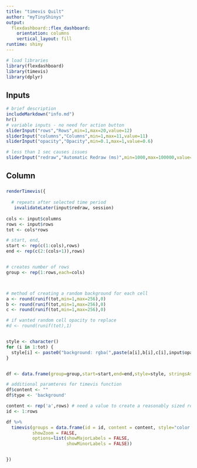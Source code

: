 ```yaml
---
title: "timevis Quilt"
author: "myTinyShinys"
output: 
  flexdashboard::flex_dashboard:
    orientation: columns
    vertical_layout: fill
runtime: shiny    
---
```


```r
# load libraries
library(flexdashboard)
library(timevis)
library(dplyr)
```

Inputs {.sidebar data-width=250}
-------------------------------------

``` r
# brief description
includeMarkdown("info.md")
hr()
# variable inputs - no need for action button
sliderInput("rows","Rows",min=1,max=20,value=12)
sliderInput("columns","Columns",min=1,max=11,value=11)
sliderInput("opacity","Opacity",min=0.1,max=1,value=0.6)

# less than 1 sec causes issues
sliderInput("redraw","Automatic Redraw (ms)",min=1000,max=100000,value=3000)


```


Column {data-width=650}
-----------------------------------------------------------------------

### {-}

```r

renderTimevis({
  
  # repeats after selected time period
   invalidateLater(input$redraw, session)
  
cols <- input$columns
rows <- input$rows
tot <- cols*rows

# start, end,
start <- rep(c(1:cols),rows)
end <- rep(c(2:(cols+1)),rows)


# creates number of rows
group <- rep(1:rows,each=cols)



# method of creating a random background for each cell
a <- round(runif(tot,min=1,max=256),0) 
b <- round(runif(tot,min=1,max=256),0)
c <- round(runif(tot,min=1,max=256),0)

# if wanted random cell opacity to replace 
#d <- round(runif(tot),1) 


style <- character()
for (i in 1:tot) {
  style[i] <- paste0("background: rgba(",paste(a[i],b[i],c[i],input$opacity,sep=","),");")
}


df <- data.frame(group=group,start=start,end=end,style=style, stringsAsFactors=FALSE)

# additional paramteres for timevis function
df$content <- ""
df$type <- 'background'

content <- rep('a',rows) # need a value to create a reasonably sized row
id <- 1:rows

df %>% 
  timevis(groups = data.frame(id = id, content = content, style="color: white;"), # hack to get rid of group name
          showZoom = FALSE,
          options=list(showMajorLabels = FALSE,
                       showMinorLabels = FALSE))


})

```


